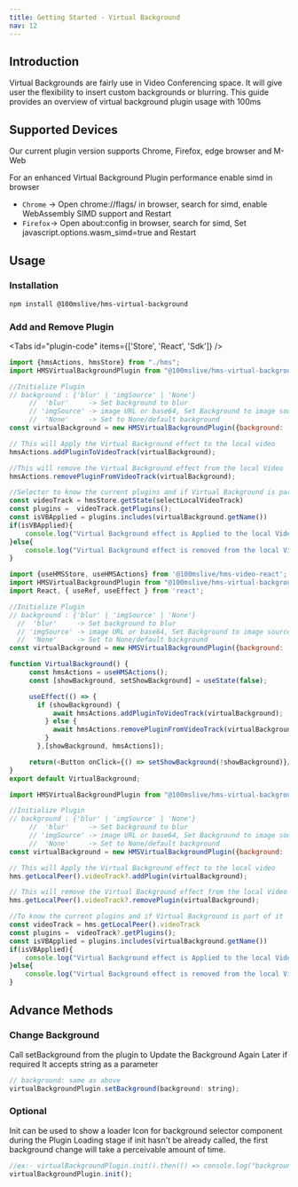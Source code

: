 ```yaml
---
title: Getting Started - Virtual Background
nav: 12
---
```


## Introduction

Virtual Backgrounds are fairly use in Video Conferencing space. It will give user the flexibility to
insert custom backgrounds or blurring.
This guide provides an overview of virtual background plugin usage with 100ms

## Supported Devices

Our current plugin version supports Chrome, Firefox, edge browser and M-Web

For an enhanced Virtual Background Plugin performance enable simd in browser

-  `Chrome` -> Open chrome://flags/ in browser, search for simd, enable WebAssembly SIMD support and Restart
-  `Firefox`-> Open about:config in browser, search for simd, Set javascript.options.wasm_simd=true and Restart

## Usage

### Installation

```bash
npm install @100mslive/hms-virtual-background
```

### Add and Remove Plugin

<Tabs id="plugin-code" items={['Store', 'React', 'Sdk']} />

<Tab id='plugin-code-0'>

```javascript
import {hmsActions, hmsStore} from "./hms";
import HMSVirtualBackgroundPlugin from "@100mslive/hms-virtual-background"

//Initialize Plugin
// background : {'blur' | 'imgSource' | 'None'}
     //  'blur'     -> Set background to blur
     // 'imgSource' -> image URL or base64, Set Background to image source
     //  'None'     -> Set to None/default background
const virtualBackground = new HMSVirtualBackgroundPlugin({background: 'blur'|'None'|imgSource})

// This will Apply the Virtual Background effect to the local video
hmsActions.addPluginToVideoTrack(virtualBackground);

//This will remove the Virtual Background effect from the local Video
hmsActions.removePluginFromVideoTrack(virtualBackground);

//Selector to know the current plugins and if Virtual Background is part of it
const videoTrack = hmsStore.getState(selectLocalVideoTrack)
const plugins =  videoTrack.getPlugins();
const isVBApplied = plugins.includes(virtualBackground.getName())
if(isVBApplied){
    console.log("Virtual Background effect is Applied to the local Video")
}else{
    console.log("Virtual Background effect is removed from the local Video")
}

```
</Tab>

<Tab id='plugin-code-1'>

```javascript
import {useHMSStore, useHMSActions} from '@100mslive/hms-video-react';
import HMSVirtualBackgroundPlugin from "@100mslive/hms-virtual-background"
import React, { useRef, useEffect } from 'react';

//Initialize Plugin
// background : {'blur' | 'imgSource' | 'None'}
  //  'blur'     -> Set background to blur
  // 'imgSource' -> image URL or base64, Set Background to image source
  //  'None'     -> Set to None/default background
const virtualBackground = new HMSVirtualBackgroundPlugin({background: 'blur'|'None'|imgSource})

function VirtualBackground() {
     const hmsActions = useHMSActions();
     const [showBackground, setShowBackground] = useState(false);

     useEffect(() => {
       if (showBackground) {
           await hmsActions.addPluginToVideoTrack(virtualBackground);
         } else {
           await hmsActions.removePluginFromVideoTrack(virtualBackground);
         }
       },[showBackground, hmsActions]);

     return(<Button onClick={() => setShowBackground(!showBackground)}/>)
}
export default VirtualBackground;
```
</Tab>

<Tab id='plugin-code-2'>

```javascript
import HMSVirtualBackgroundPlugin from "@100mslive/hms-virtual-background"

//Initialize Plugin
// background : {'blur' | 'imgSource' | 'None'}
     //  'blur'     -> Set background to blur
     // 'imgSource' -> image URL or base64, Set Background to image source
     //  'None'     -> Set to None/default background
const virtualBackground = new HMSVirtualBackgroundPlugin({background: 'blur'|'None'|imgSource})

// This will Apply the Virtual Background effect to the local video
hms.getLocalPeer().videoTrack?.addPlugin(virtualBackground);

// This will remove the Virtual Background effect from the local Video
hms.getLocalPeer().videoTrack?.removePlugin(virtualBackground);

//To know the current plugins and if Virtual Background is part of it
const videoTrack = hms.getLocalPeer().videoTrack
const plugins =  videoTrack?.getPlugins();
const isVBApplied = plugins.includes(virtualBackground.getName())
if(isVBApplied){
    console.log("Virtual Background effect is Applied to the local Video")
}else{
    console.log("Virtual Background effect is removed from the local Video")
}
```
</Tab>

## Advance Methods

### Change Background

Call setBackground from the plugin to Update the Background Again Later if required
It accepts string as a parameter

```jsx
// background: same as above
virtualBackgroundPlugin.setBackground(background: string);
```



### Optional

Init can be used to show a loader Icon for background selector component during the Plugin Loading stage
if init hasn't be already called, the first background change will take a perceivable amount of time.

```jsx
//ex:- virtualBackgroundPlugin.init().then(() => console.log("background can be changed now"))
virtualBackgroundPlugin.init();
```